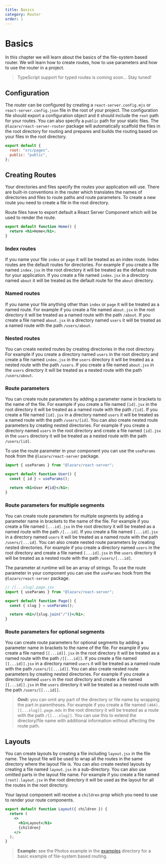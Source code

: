 ```yaml
---
title: Basics
category: Router
order: 1
---
```


# Basics

In this chapter we will learn about the basics of the file-system based router. We will learn how to create routes, how to use parameters and how to use the router in a project.

> TypeScript support for typed routes is coming soon... Stay tuned!

## Configuration

The router can be configured by creating a `react-server.config.mjs` or `react-server.config.json` file in the root of your project. The configuration file should export a configuration object and it should include the `root` path for your routes. You can also specify a `public` path for your static files. The `@lazarv/react-server-router` package will automatically scaffold the files in the root directory for routing and prepares and builds the routing based on your files in the root directory.

```js
export default {
  root: "src/pages",
  public: "public",
};
```

## Creating Routes

Your directories and files specify the routes your application will use. There are built-in conventions in the router which translates the names of directories and files to route paths and route parameters. To create a new route you need to create a file in the root directory.

Route files have to export default a React Server Component which will be used to render the route.

```jsx
export default function Home() {
  return <h1>Home</h1>;
}
```

### Index routes

If you name your file `index` or `page` it will be treated as an index route. Index routes are the default routes for directories. For example if you create a file named `index.jsx` in the root directory it will be treated as the default route for your application. If you create a file named `index.jsx` in a directory named `about` it will be treated as the default route for the `about` directory.

### Named routes

If you name your file anything other than `index` or `page` it will be treated as a named route. For example if you create a file named `about.jsx` in the root directory it will be treated as a named route with the path `/about`. If you create a file named `about.jsx` in a directory named `users` it will be treated as a named route with the path `/users/about`.

### Nested routes

You can create nested routes by creating directories in the root directory. For example if you create a directory named `users` in the root directory and create a file named `index.jsx` in the `users` directory it will be treated as a nested route with the path `/users`. If you create a file named `about.jsx` in the `users` directory it will be treated as a nested route with the path `/users/about`.

### Route parameters

You can create route parameters by adding a parameter name in brackets to the name of the file. For example if you create a file named `[id].jsx` in the root directory it will be treated as a named route with the path `/[id]`. If you create a file named `[id].jsx` in a directory named `users` it will be treated as a named route with the path `/users/[id]`. You can also create nested route parameters by creating nested directories. For example if you create a directory named `users` in the root directory and create a file named `[id].jsx` in the `users` directory it will be treated as a nested route with the path `/users/[id]`.

To use the route parameter in your component you can use the `useParams` hook from the `@lazarv/react-server` package.

```jsx
import { useParams } from "@lazarv/react-server";

export default function User() {
  const { id } = useParams();

  return <h1>User #{id}</h1>;
}
```

### Route parameters for multiple segments

You can create route parameters for multiple segments by adding a parameter name in brackets to the name of the file. For example if you create a file named `[...id].jsx` in the root directory it will be treated as a named route with the path `/[...id]`. If you create a file named `[...id].jsx` in a directory named `users` it will be treated as a named route with the path `/users/[...id]`. You can also create nested route parameters by creating nested directories. For example if you create a directory named `users` in the root directory and create a file named `[...id].jsx` in the `users` directory it will be treated as a nested route with the path `/users/[...id]`.

The parameter at runtime will be an array of strings. To use the route parameter in your component you can use the `useParams` hook from the `@lazarv/react-server` package.

```jsx
// /[...slug].page.jsx
import { useParams } from "@lazarv/react-server";

export default function Page() {
  const { slug } = useParams();

  return <h1>/{slug.join("/")}</h1>;
}
```

### Route parameters for optional segments

You can create route parameters for optional segments by adding a parameter name in brackets to the name of the file. For example if you create a file named `[[...id]].jsx` in the root directory it will be treated as a named route with the path `/[[...id]]`. If you create a file named `[[...id]].jsx` in a directory named `users` it will be treated as a named route with the path `/users/[[...id]]`. You can also create nested route parameters by creating nested directories. For example if you create a directory named `users` in the root directory and create a file named `[[...id]].jsx` in the `users` directory it will be treated as a nested route with the path `/users/[[...id]]`.

> **Omit:** you can omit any part of the directory or file name by wrapping the part in parentheses. For example if you create a file named `(404).[[...slug]].page.mdx` in the root directory it will be treated as a route with the path `/[[...slug]]`. You can use this to extend the directory/file name with additional information without affecting the route path.

## Layouts

You can create layouts by creating a file including `layout.jsx` in the file name. The layout file will be used to wrap all the routes in the same directory where the layout file is. You can also create nested layouts by creating a file named `layout.jsx` in a sub-directory. You can also use omitted parts in the layout file name. For example if you create a file named `(root).layout.jsx` in the root directory it will be used as the layout for all the routes in the root directory.

Your layout component will receive a `children` prop which you need to use to render your route components.

```jsx
export default function Layout({ children }) {
  return (
    <>
      <h1>Layout</h1>
      {children}
    </>
  );
}
```

> **Example:** see the Photos example in the [examples](https://github.com/lazarv/react-server/tree/main/examples/photos) directory for a basic example of file-system based routing.
